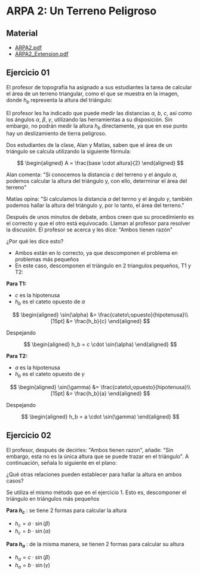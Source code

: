 # ARPA 2: Un Terreno Peligroso

## Material
- [ARPA2.pdf](/inacap/mvfm01/docs/ARPA22.pdf)
- [ARPA2_Extension.pdf](/inacap/mvfm01/docs/ARPA22_Extension.pdf)

## Ejercicio 01
El profesor de topografía ha asignado a sus estudiantes la tarea de calcular el área de un terreno triangular, como el que se muestra en la imagen, donde $h_b$ representa la altura del triángulo:

<SmartFigure
    id="terreno-triangular"
	src="/inacap/mvfm01/images/fig161.png"
	alt="Terreno triangular"
	caption="Terreno triangular"
	size="large"
/>

El profesor les ha indicado que puede medir las distancias $a$, $b$, $c$, así como los ángulos $\alpha$, $\beta$, $\gamma$, utilizando las herramientas a su disposición. Sin embargo, no podrán medir la altura $h_b$ directamente, ya que en ese punto hay un deslizamiento de tierra peligroso.

Dos estudiantes de la clase, Alan y Matías, saben que el área de un triángulo se calcula utilizando la siguiente fórmula:

$$
\begin{aligned}
    A = \frac{base \cdot altura}{2}
\end{aligned}
$$

Alan comenta: "Si conocemos la distancia $c$ del terreno y el ángulo $\alpha$, podemos calcular la altura del triángulo y, con ello, determinar el área del terreno"

Matías opina: "Si calculamos la distancia $a$ del terrno y el ángulo $\gamma$, también podemos hallar la altura del triángulo y, por lo tanto, el área del terreno."

Después de unos minutos de debate, ambos creen que su procedimiento es el correcto y que el otro está equivocado. Llaman al profesor para resolver la discusión. El profesor se acerca y les dice: "Ambos tienen razón"

¿Por qué les dice esto?

<Solution>

- Ambos están en lo correcto, ya que descomponen el problema en problemas más pequeños
- En este caso, descomponen el triángulo en 2 triangulos pequeños, T1 y T2:

<SmartFigure
	src="/inacap/mvfm01/images/fig162.png"
	alt="Triángulos T1 y T2"
	caption="Triángulos T1 y T2"
	size="medium"
/>

**Para T1:**

- $c$ es la hipotenusa
- $h_b$ es el cateto opuesto de $\alpha$

$$
\begin{aligned}
    \sin(\alpha) &=  \frac{cateto\;opuesto}{hipotenusa}\\[15pt]
    &=  \frac{h_b}{c}
\end{aligned}
$$

Despejando

$$
\begin{aligned}
    h_b = c \cdot \sin(\alpha)
\end{aligned}
$$

**Para T2:**

- $a$ es la hipotenusa
- $h_b$ es el cateto opuesto de $\gamma$

$$
\begin{aligned}
    \sin(\gamma) &= \frac{cateto\;opuesto}{hipotenusa}\\[15pt]
    &= \frac{h_b}{a}
\end{aligned}
$$

Despejando 

$$
\begin{aligned}
    h_b = a \cdot \sin(\gamma)
\end{aligned}
$$
</Solution>

## Ejercicio 02
El profesor, después de decirles: "Ambos tienen razon", añade: "Sin embargo, esta no es la única altura que se puede trazar en el triángulo". A continuación, señala lo siguiente en el plano:

<SmartFigure
    id="alturas-hc-ha"
	src="/inacap/mvfm01/images/fig163.png"
	alt="Alturas Hc y Ha"
	caption="Alturas Hc y Ha"
	size="large"
/>

¿Qué otras relaciones pueden establecer para hallar la altura en ambos casos?

<Solution>
Se utiliza el mismo método que en el ejercicio 1. Esto es, descomponer el triángulo en triángulos más pequeños

**Para $h_c$** : se tiene 2 formas para calcular la altura

- $h_c = a \cdot \sin(\beta)$
- $h_c = b \cdot \sin(\alpha)$

**Para $h_a$** : de la misma manera, se tienen 2 formas para calcular su altura

- $h_a = c \cdot \sin(\beta)$
- $h_a = b \cdot \sin(\gamma)$
</Solution>